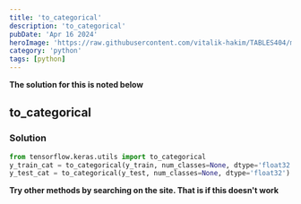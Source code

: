 ```yaml
---
title: 'to_categorical'
description: 'to_categorical'
pubDate: 'Apr 16 2024'
heroImage: 'https://raw.githubusercontent.com/vitalik-hakim/TABLES404/main/error_b/python.jpg'
category: 'python'
tags: [python]
---
```


**The solution for this is noted below**

## to_categorical

### Solution

```python
from tensorflow.keras.utils import to_categorical
y_train_cat = to_categorical(y_train, num_classes=None, dtype='float32')
y_test_cat = to_categorical(y_test, num_classes=None, dtype='float32')
```

**Try other methods by searching on the site. That is if this doesn't work**
